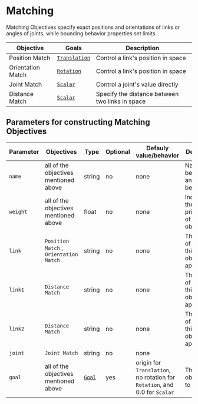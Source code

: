 # Matching

Matching Objectives specify exact positions and orientations of links or angles of joints, while bounding behavior properties set limits.

| Objective | Goals | Description |
| --- | --- | --- |
| Position Match | [`Translation`](../Goals/goal)  | Control a link's position in space |
| Orientation Match | [`Rotation`](../Goals/goal) | Control a link's position in space |
| Joint Match | [`Scalar`](../Goals/goal) | Control a joint's value directly |
| Distance Match | [`Scalar`](../Goals/goal) | Specify the distance between two links in space |

## Parameters for constructing Matching Objectives
|Parameter|Objectives|Type|Optional|Defauly value/behavior|Description|
|---|---|---|---|---|---|
|`name`|all of the objectives mentioned above|string|no|none|Name can be arbitrary and should be unqiue|
|`weight`|all of the objectives mentioned above|float|no|none|Indicates the prioritization of the objective|
|`link`|`Position Match` , `Orientation Match`|string|no|none|The name of the link this objective is applied to|
|`link1`|`Distance Match`|string|no|none|The name of the link this objective is applied to|
|`link2`|`Distance Match`|string|no|none|The name of the link this objective is applied to|
|`joint`|`Joint Match`|string|no|none||
|`goal`|all of the objectives mentioned above|[`Goal`](../Goals/goal)|yes|origin for `Translation`, no rotation for `Rotation`, and 0.0 for `Scalar`|The goal for objectives to achieve|
